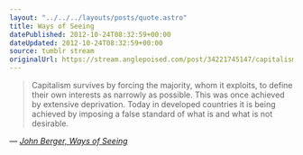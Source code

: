 ```yaml
---
layout: "../../../layouts/posts/quote.astro"
title: Ways of Seeing
datePublished: 2012-10-24T08:32:59+00:00
dateUpdated: 2012-10-24T08:32:59+00:00
source: tumblr stream
originalUrl: https://stream.anglepoised.com/post/34221745147/capitalism-survives-by-forcing-the-majority-whom
---
```


> Capitalism survives by forcing the majority, whom it exploits, to define their own interests as narrowly as possible. This was once achieved by extensive deprivation. Today in developed countries it is being achieved by imposing a false standard of what is and what is not desirable.

— <cite>[John Berger, _Ways of Seeing_](https://www.goodreads.com/book/show/2784.Ways_of_Seeing)</cite>
